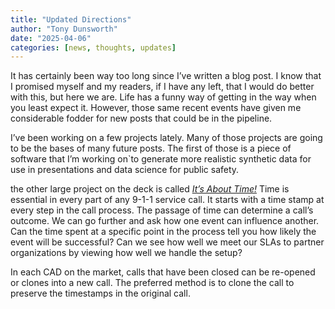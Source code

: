```yaml
---
title: "Updated Directions"
author: "Tony Dunsworth"
date: "2025-04-06"
categories: [news, thoughts, updates]
---
```


It has certainly been way too long since I've written a blog post. I know that I promised myself and my readers, if I have any left, that I would do better with this, but here we are. Life has a funny way of getting in the way when you least expect it. However, those same recent events have given me considerable fodder for new posts that could be in the pipeline. 

I've been working on a few projects lately. Many of those projects are going to be the bases of many future posts. The first of those is a piece of software that I'm working on`to generate more realistic synthetic data for use in presentations and data science for public safety. 

the other large project on the deck is called <ins>*It's About Time!*</ins> Time is essential in every part of any 9-1-1 service call. It starts with a time stamp at every step in the call process. The passage of time can determine a call's outcome. We can go further and ask how one event can influence another. Can the time spent at a specific point in the process tell you how likely the event will be successful? Can we see how well we meet our SLAs to partner organizations by viewing how well we handle the setup? 

In each CAD on the market, calls that have been closed can be re-opened or clones into a new call. The preferred method is to clone the call to preserve the timestamps in the original call. 